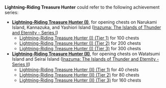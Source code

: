 {{Disambiguation}}

'''Lightning-Riding Treasure Hunter''' could refer to the following achievement series:
* '''[[Lightning-Riding Treasure Hunter (I)]]''', for opening chests on Narukami Island, Kannazuka, and Yashiori Island ([[Inazuma: The Islands of Thunder and Eternity - Series I]])
** [[Lightning-Riding Treasure Hunter (I) (Tier 1)]] for 100 chests
** [[Lightning-Riding Treasure Hunter (I) (Tier 2)]] for 200 chests
** [[Lightning-Riding Treasure Hunter (I) (Tier 3)]] for 300 chests
* '''[[Lightning-Riding Treasure Hunter (II)]]''', for opening chests on Watatsumi Island and Seirai Island ([[Inazuma: The Islands of Thunder and Eternity - Series II]])
** [[Lightning-Riding Treasure Hunter (II) (Tier 1)]] for 40 chests
** [[Lightning-Riding Treasure Hunter (II) (Tier 2)]] for 80 chests
** [[Lightning-Riding Treasure Hunter (II) (Tier 3)]] for 160 chests